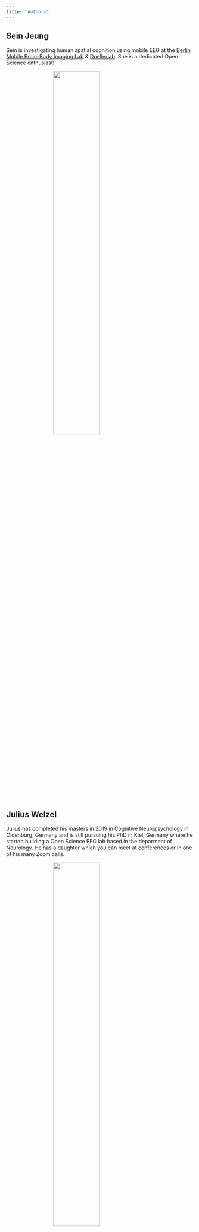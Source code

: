 ```yaml
---
title: "Authors"
---
```


<style>
.center {
    display: block;
    margin-left: auto;
    margin-right: auto;
}
</style>

## Sein Jeung
Sein is investigating human spatial cognition using mobile EEG at the [Berlin Mobile Brain-Body Imaging Lab](https://blogs.tu-berlin.de/bpn_bemobil/) & [Doellerlab](https://doellerlab.com/). She is a dedicated Open Science enthusiast!

![](pics/sein.jpg){ width=50% class=center }

## Julius Welzel
Julius has completed his masters in 2019 in Cognitive Neuropsychology in Oldenburg, Germany and is still pursuing his PhD in Kiel, Germany where he started building a Open Science EEG lab based in the deparment of Neurology. He has a daughter which you can meet at conferences or in one of his many Zoom calls. 

![](pics/julius.jpg){ width="50%" class=center }

## Yahya Shirazi
Yahya is a postdoc at SCCN working hard to make the MOBI world a better place.
